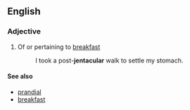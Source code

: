 {{rfe}}
==English==

===Adjective===
{{en-adj}}

# Of or pertaining to [[breakfast]]
#: I took a post-'''jentacular''' walk to settle my stomach.

====See also====
*[[prandial]]
*[[breakfast]]